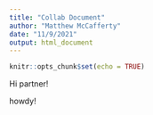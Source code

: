 ```yaml
---
title: "Collab Document"
author: "Matthew McCafferty"
date: "11/9/2021"
output: html_document
---
```


```r
knitr::opts_chunk$set(echo = TRUE)
```

Hi partner!

howdy!

